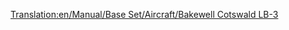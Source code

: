 [[Translation:en/Manual/Base Set/Aircraft/Bakewell Cotswald LB-3]]

{{fr/Manual/Base Set/Aircraft/Avion|Nom=Bakewell Cotswald
|Coût=30 761 (61 522)
|Vitesse=473 km/h (296 MPH)
|Entretien=2 756 (5 512)
|Conception=1934
|Vie=30
|Capacité=30 passagers & 6 sacs de courrier
|Description=Le Bakewell Cotswald LB-3 est un autre petit avion conçu pour les petits aéroports
|Réalité=[https://www.wikipedia.org/wiki/fr:Douglas DC-3 DC-3 Dakota]/C-47 Skytrain/Lisunov Li-2/Showa L2D (Avions construits sous licence en URSS et au Japon)
}}